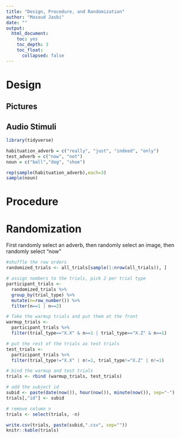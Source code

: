```yaml
---
title: "Design, Procedure, and Randomization"
author: "Masoud Jasbi"
date: ""
output: 
  html_document:
    toc: yes
    toc_depth: 3
    toc_float:
      collapsed: false
---
```


# Design

## Pictures

## Audio Stimuli

```r
library(tidyverse)

habituation_adverb = c("really", "just", "indeed", "only")
test_adverb = c("now", "not")
noun = c("ball","dog", "shoe")

rep(sample(habituation_adverb),each=3)
sample(noun)

```

# Procedure 



# Randomization

First randomly select an adverb, then randomly select an image, then randomly select "now" 

```r
#shuffle the row orders
randomized_trials <- all_trials[sample(1:nrow(all_trials)), ]

# assign numbers to the trials, pick 2 per trial type
participant_trials <- 
  randomized_trials %>%
  group_by(trial_type) %>%
  mutate(n=row_number()) %>%
  filter(n==1 | n==2)

# Take the warmup trials and put them at the front
warmup_trials <- 
  participant_trials %>%
  filter(trial_type=="X.X" & n==1 | trial_type=="X.Z" & n==1)

# put the rest of the trials as test trials
test_trials <- 
  participant_trials %>%
  filter(trial_type!="X.X" | n!=1, trial_type!="X.Z" | n!=1)

# bind the warmup and test trials
trials <- rbind (warmup_trials, test_trials)

# add the subject id
subid <- paste(date(now()), hour(now()), minute(now()), sep="-")
trials[,"id"] <- subid

# remove column n
trials <- select(trials, -n)

write.csv(trials, paste(subid,".csv", sep=""))
knitr::kable(trials)
```

